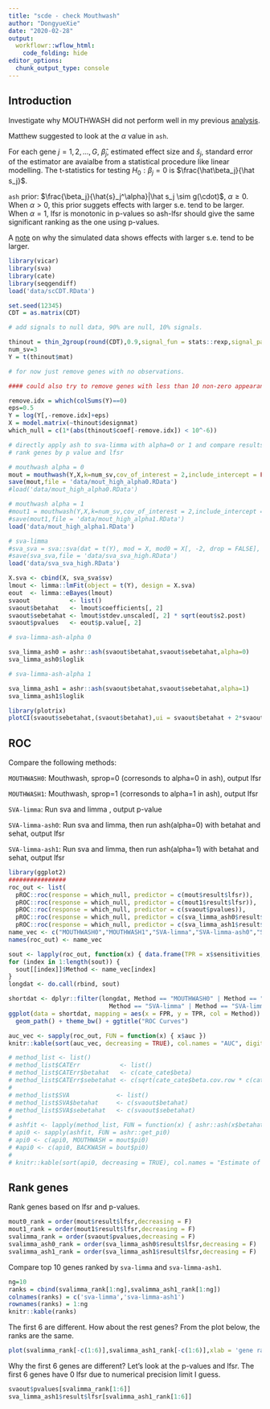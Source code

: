 ```yaml
---
title: "scde - check Mouthwash"
author: "DongyueXie"
date: "2020-02-28"
output:
  workflowr::wflow_html:
    code_folding: hide
editor_options:
  chunk_output_type: console
---
```


## Introduction

Investigate why MOUTHWASH did not perform well in my previous [analysis](https://dongyuexie.github.io/misc/scdePBMC2.html).

Matthew suggested to look at the $\alpha$ value in `ash`. 

For each gene $j=1,2,...,G$, $\hat\beta_j$, estimated effect size and $\hat s_j$, standard error of the estimator are avaialbe from a statistical procedure like linear modelling. The t-statistics for testing $H_0: \beta_j = 0$  is $\frac{\hat\beta_j}{\hat s_j}$. 

`ash` prior: $\frac{\beta_j}{\hat{s}_j^\alpha}|\hat s_j \sim g(\cdot)$, $\alpha\geq 0$. When $\alpha>0$, this prior suggets effects with larger s.e. tend to be larger. When $\alpha=1$, lfsr is monotonic in p-values so ash-lfsr should give the same significant ranking as the one using p-values. 

A [note](binomialthinning.html) on why the simulated data shows effects with larger s.e. tend to be larger.



```r
library(vicar)
library(sva)
library(cate)
library(seqgendiff)
load('data/scCDT.RData')
```


```r
set.seed(12345)
CDT = as.matrix(CDT)

# add signals to null data, 90% are null, 10% signals.

thinout = thin_2group(round(CDT),0.9,signal_fun = stats::rexp,signal_params = list(rate=0.2))
num_sv=3
Y = t(thinout$mat)

# for now just remove genes with no observations. 

#### could also try to remove genes with less than 10 non-zero appearances.###

remove.idx = which(colSums(Y)==0)
eps=0.5
Y = log(Y[,-remove.idx]+eps)
X = model.matrix(~thinout$designmat)
which_null = c(1*(abs(thinout$coef[-remove.idx]) < 10^-6))

# directly apply ash to sva-limma with alpha=0 or 1 and compare results with mouthwash(alpha=0 or 1) and sva
# rank genes by p value and lfsr

# mouthwash alpha = 0
mout = mouthwash(Y,X,k=num_sv,cov_of_interest = 2,include_intercept = FALSE,sprop = 0,scale_var = TRUE)
save(mout,file = 'data/mout_high_alpha0.RData')
#load('data/mout_high_alpha0.RData')

# mouthwash alpha = 1
#mout1 = mouthwash(Y,X,k=num_sv,cov_of_interest = 2,include_intercept = FALSE,sprop = 1,scale_var = FALSE)
#save(mout1,file = 'data/mout_high_alpha1.RData')
load('data/mout_high_alpha1.RData')

# sva-limma
#sva_sva = sva::sva(dat = t(Y), mod = X, mod0 = X[, -2, drop = FALSE], n.sv = num_sv)
#save(sva_sva,file = 'data/sva_sva_high.RData')
load('data/sva_sva_high.RData')

X.sva <- cbind(X, sva_sva$sv)
lmout <- limma::lmFit(object = t(Y), design = X.sva)
eout  <- limma::eBayes(lmout)
svaout           <- list()
svaout$betahat   <- lmout$coefficients[, 2]
svaout$sebetahat <- lmout$stdev.unscaled[, 2] * sqrt(eout$s2.post)
svaout$pvalues   <- eout$p.value[, 2]

# sva-limma-ash-alpha 0

sva_limma_ash0 = ashr::ash(svaout$betahat,svaout$sebetahat,alpha=0)
sva_limma_ash0$loglik

# sva-limma-ash-alpha 1

sva_limma_ash1 = ashr::ash(svaout$betahat,svaout$sebetahat,alpha=1)
sva_limma_ash1$loglik
```

```r
library(plotrix)
plotCI(svaout$sebetahat,(svaout$betahat),ui = svaout$betahat + 2*svaout$sebetahat,li = svaout$betahat - 2*svaout$sebetahat,pch=20,sfrac = 0.005,xlab='standard error', ylab='estimated effects')
```


## ROC

Compare the following methods:

`MOUTHWASH0`: Mouthwash, sprop=0 (corresonds to alpha=0 in ash), output lfsr

`MOUTHWASH1`: Mouthwash, sprop=1 (corresonds to alpha=1 in ash), output lfsr

`SVA-limma`: Run sva and limma , output p-value

`SVA-limma-ash0`: Run sva and limma, then run ash(alpha=0) with betahat and sehat, output lfsr

`SVA-limma-ash1`: Run sva and limma, then run ash(alpha=1) with betahat and sehat, output lfsr


```r
library(ggplot2)
################
roc_out <- list(
  pROC::roc(response = which_null, predictor = c(mout$result$lfsr)),
  pROC::roc(response = which_null, predictor = c(mout1$result$lfsr)),
  pROC::roc(response = which_null, predictor = c(svaout$pvalues)),
  pROC::roc(response = which_null, predictor = c(sva_limma_ash0$result$lfsr)),
  pROC::roc(response = which_null, predictor = c(sva_limma_ash1$result$lfsr)))
name_vec <- c("MOUTHWASH0","MOUTHWASH1","SVA-limma","SVA-limma-ash0","SVA-limma-ash1")
names(roc_out) <- name_vec

sout <- lapply(roc_out, function(x) { data.frame(TPR = x$sensitivities, FPR = 1 - x$specificities)})
for (index in 1:length(sout)) {
  sout[[index]]$Method <- name_vec[index]
}
longdat <- do.call(rbind, sout)

shortdat <- dplyr::filter(longdat, Method == "MOUTHWASH0" | Method == "MOUTHWASH1" | 
                            Method == "SVA-limma" | Method == "SVA-limma-ash0" | Method == "SVA-limma-ash1")
ggplot(data = shortdat, mapping = aes(x = FPR, y = TPR, col = Method)) +
  geom_path() + theme_bw() + ggtitle("ROC Curves")

auc_vec <- sapply(roc_out, FUN = function(x) { x$auc })
knitr::kable(sort(auc_vec, decreasing = TRUE), col.names = "AUC", digits = 3)

# method_list <- list()
# method_list$CATErr           <- list()
# method_list$CATErr$betahat   <- c(cate_cate$beta)
# method_list$CATErr$sebetahat <- c(sqrt(cate_cate$beta.cov.row * c(cate_cate$beta.cov.col)) / sqrt(nrow(X)))
# 
# method_list$SVA             <- list()
# method_list$SVA$betahat     <- c(svaout$betahat)
# method_list$SVA$sebetahat   <- c(svaout$sebetahat)
# 
# ashfit <- lapply(method_list, FUN = function(x) { ashr::ash(x$betahat, x$sebetahat)})
# api0 <- sapply(ashfit, FUN = ashr::get_pi0)
# api0 <- c(api0, MOUTHWASH = mout$pi0)
# #api0 <- c(api0, BACKWASH = bout$pi0)
# 
# knitr::kable(sort(api0, decreasing = TRUE), col.names = "Estimate of Pi0")
```

## Rank genes

Rank genes based on lfsr and p-values.

```r
mout0_rank = order(mout$result$lfsr,decreasing = F)
mout1_rank = order(mout1$result$lfsr,decreasing = F)
svalimma_rank = order(svaout$pvalues,decreasing = F)
svalimma_ash0_rank = order(sva_limma_ash0$result$lfsr,decreasing = F)
svalimma_ash1_rank = order(sva_limma_ash1$result$lfsr,decreasing = F)
```

Compare top 10 genes ranked by `sva-limma` and `sva-limma-ash1`.

```r
ng=10
ranks = cbind(svalimma_rank[1:ng],svalimma_ash1_rank[1:ng])
colnames(ranks) = c('sva-limma','sva-limma-ash1')
rownames(ranks) = 1:ng
knitr::kable(ranks)
```

The first 6 are different. How about the rest genes? From the plot below, the ranks are the same. 

```r
plot(svalimma_rank[-c(1:6)],svalimma_ash1_rank[-c(1:6)],xlab = 'gene ranks - sva_limma_p-value',ylab = 'gene ranks - sva_limma_ash1')
```

Why the first 6 genes are different? Let's look at the p-values and lfsr. The first 6 genes have 0 lfsr due to numerical precision limit I guess. 

```r
svaout$pvalues[svalimma_rank[1:6]]
sva_limma_ash1$result$lfsr[svalimma_ash1_rank[1:6]]
```





